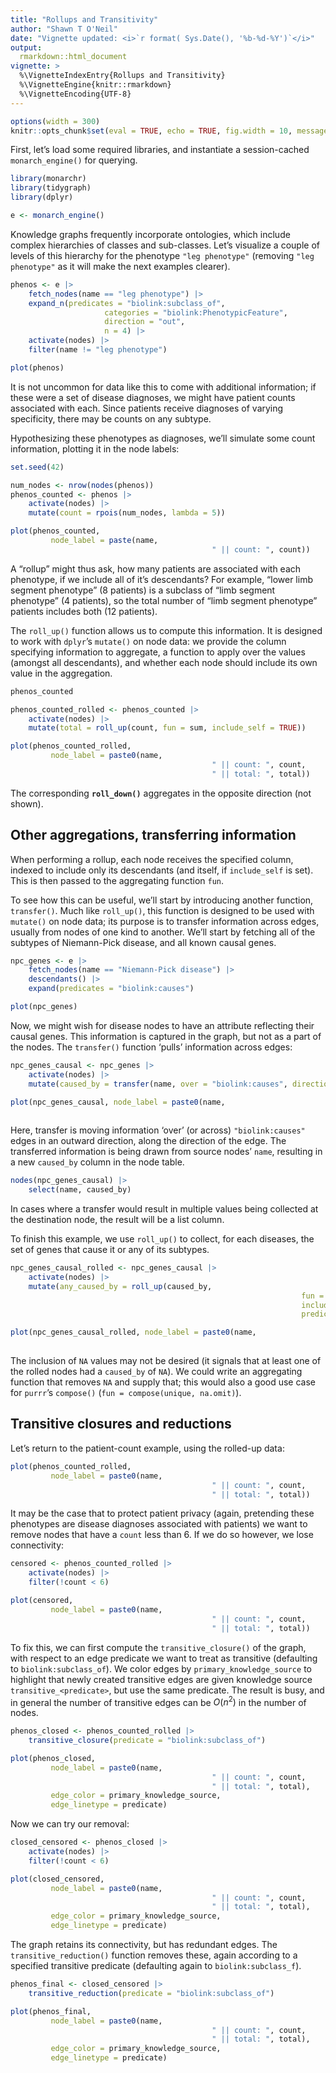 ```yaml
---
title: "Rollups and Transitivity"
author: "Shawn T O'Neil"
date: "Vignette updated: <i>`r format( Sys.Date(), '%b-%d-%Y')`</i>"
output:
  rmarkdown::html_document
vignette: >
  %\VignetteIndexEntry{Rollups and Transitivity}
  %\VignetteEngine{knitr::rmarkdown}
  %\VignetteEncoding{UTF-8}
---
```



```r
options(width = 300)
knitr::opts_chunk$set(eval = TRUE, echo = TRUE, fig.width = 10, message = FALSE, warning = FALSE)
```

First, let's load some required libraries, and instantiate a session-cached `monarch_engine()` for querying.

```r
library(monarchr)
library(tidygraph)
library(dplyr)

e <- monarch_engine()
```


Knowledge graphs frequently incorporate ontologies, which include complex hierarchies 
of classes and sub-classes. Let's visualize a couple of levels of this hierarchy for the phenotype `"leg phenotype"`
(removing `"leg phenotype"` as it will make the next examples clearer).


```r
phenos <- e |>
	fetch_nodes(name == "leg phenotype") |>
	expand_n(predicates = "biolink:subclass_of", 
					 categories = "biolink:PhenotypicFeature", 
					 direction = "out", 
					 n = 4) |>
	activate(nodes) |>
	filter(name != "leg phenotype")

plot(phenos)
```
It is not uncommon for data like this to come with additional information; if these were a set of disease diagnoses, 
we might have patient counts associated with each. Since patients receive diagnoses of varying specificity, 
there may be counts on any subtype.

Hypothesizing these phenotypes as diagnoses, we'll simulate some
count information, plotting it in the node labels:

```r
set.seed(42)

num_nodes <- nrow(nodes(phenos))
phenos_counted <- phenos |>
	activate(nodes) |>
	mutate(count = rpois(num_nodes, lambda = 5))

plot(phenos_counted, 
		 node_label = paste(name, 
		 									 " || count: ", count))

```

A "rollup" might thus ask, how many patients are associated with each phenotype,
if we include all of it's descendants? For example, "lower limb segment phenotype" (8 patients)
is a subclass of "limb segment phenotype" (4 patients), so the total number of "limb segment phenotype" 
patients includes both (12 patients). 

The `roll_up()` function allows us to compute this information. It is designed to work
with `dplyr`'s `mutate()` on node data: we provide the column specifying
information to aggregate, a function to apply over the values (amongst all descendants), 
and whether each node should include its own value in the aggregation.

```r
phenos_counted

phenos_counted_rolled <- phenos_counted |>
	activate(nodes) |>
	mutate(total = roll_up(count, fun = sum, include_self = TRUE))

plot(phenos_counted_rolled, 
		 node_label = paste0(name, 
		 									 " || count: ", count, 
		 									 " || total: ", total))

```
The corresponding **`roll_down()`** aggregates in the opposite direction (not shown).

## Other aggregations, transferring information

When performing a rollup, each node receives the specified column, indexed to 
include only its descendants (and itself, if `include_self` is set). This is then passed to the 
aggregating function `fun`. 

To see how this can be useful, we'll start by introducing another function, 
`transfer()`. Much like `roll_up()`, this function is designed to be used with
`mutate()` on node data; its purpose is to transfer information across edges,
usually from nodes of one kind to another. We'll start by fetching all of the subtypes
of Niemann-Pick disease, and all known causal genes.


```r
npc_genes <- e |>
	fetch_nodes(name == "Niemann-Pick disease") |>
	descendants() |>
	expand(predicates = "biolink:causes")

plot(npc_genes)
```
Now, we might wish for disease nodes to have an attribute reflecting their causal genes.
This information is captured in the graph, but not as a part of the nodes. The `transfer()`
function 'pulls' information across edges:

```r
npc_genes_causal <- npc_genes |>
	activate(nodes) |>
	mutate(caused_by = transfer(name, over = "biolink:causes", direction = "out"))

plot(npc_genes_causal, node_label = paste0(name, 
																					 " || caused by: ", caused_by))
```

Here, transfer is moving information 'over' (or across) `"biolink:causes"`
edges in an outward direction, along the direction of the edge. The transferred
information is being drawn from source nodes' `name`, resulting in a new `caused_by`
column in the node table. 

```r
nodes(npc_genes_causal) |>
	select(name, caused_by)
```

In cases where a transfer would result in multiple values being collected at the destination node, 
the result will be a list column.

To finish this example, we use `roll_up()` to collect, for each diseases, the set of genes
that cause it or any of its subtypes.

```r
npc_genes_causal_rolled <- npc_genes_causal |>
	activate(nodes) |>
	mutate(any_caused_by = roll_up(caused_by, 
																 fun = unique, 
																 include_self = TRUE, 
																 predicates = "biolink:subclass_of"))

plot(npc_genes_causal_rolled, node_label = paste0(name, 
																					        " || any caused by: ", any_caused_by))
```
The inclusion of `NA` values may not be desired (it signals that at least one
of the rolled nodes had a `caused_by` of `NA`). We could write an aggregating function
that removes `NA` and supply that; this would also a good use case for `purrr`'s 
`compose()` (`fun = compose(unique, na.omit)`).

## Transitive closures and reductions

Let's return to the patient-count example, using the rolled-up data:

```r
plot(phenos_counted_rolled, 
		 node_label = paste0(name, 
		 									 " || count: ", count, 
		 									 " || total: ", total))

```
It may be the case that to protect patient privacy (again, pretending these 
phenotypes are disease diagnoses associated with patients) we want to remove
nodes that have a `count` less than 6. If we do so however, we lose connectivity:

```r
censored <- phenos_counted_rolled |>
	activate(nodes) |>
	filter(!count < 6)

plot(censored, 
		 node_label = paste0(name, 
		 									 " || count: ", count, 
		 									 " || total: ", total))

```
To fix this, we can first compute the `transitive_closure()` of the graph, with respect
to an edge predicate we want to treat as transitive (defaulting to `biolink:subclass_of`). We color edges
by `primary_knowledge_source` to highlight that newly created transitive edges are given knowledge source
`transitive_<predicate>`, but use the same predicate. The result is busy, and in general the number of transitive
edges can be $O(n^2)$ in the number of nodes.

```r
phenos_closed <- phenos_counted_rolled |>
	transitive_closure(predicate = "biolink:subclass_of")

plot(phenos_closed, 
		 node_label = paste0(name, 
		 									 " || count: ", count, 
		 									 " || total: ", total),
		 edge_color = primary_knowledge_source, 
		 edge_linetype = predicate)

```
Now we can try our removal:

```r
closed_censored <- phenos_closed |>
	activate(nodes) |>
	filter(!count < 6)

plot(closed_censored, 
		 node_label = paste0(name, 
		 									 " || count: ", count, 
		 									 " || total: ", total),
		 edge_color = primary_knowledge_source, 
		 edge_linetype = predicate)
```

The graph retains its connectivity, but has redundant edges. The `transitive_reduction()`
function removes these, again according to a specified transitive predicate 
(defaulting again to `biolink:subclass_f`).

```r
phenos_final <- closed_censored |>
	transitive_reduction(predicate = "biolink:subclass_of")

plot(phenos_final, 
		 node_label = paste0(name, 
		 									 " || count: ", count, 
		 									 " || total: ", total),
		 edge_color = primary_knowledge_source, 
		 edge_linetype = predicate)
```











